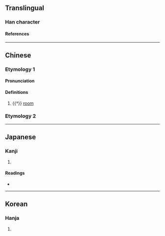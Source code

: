{{character info/new}}
==Translingual==

===Han character===
{{Han char|rn=27|rad=厂|as=06|sn=8|four=71214|canj=MMIG|ids=⿸厂至}}

====References====
{{Han ref|kx=0161.110|dkj=02933|dj=0367.340|hdz=10071.010|uh=5394}}

----

==Chinese==

===Etymology 1===
{{zh-forms}}

====Pronunciation====
{{zh-pron
|m=shī,shì
|cat=n
}}

====Definitions====
{{zh-hanzi}}

# {{†}} [[room]] {{attn|zh|alt form of 室?}}

===Etymology 2===
{{zh-see|庢|v}}

----

==Japanese==

===Kanji===
{{ja-kanji|grade=|rs=厂06}}

# {{defn|lang=ja|sort=厂06}}

====Readings====
* {{ja-readings|on=[[しつ]] (shitsu), [[しち]] (shichi)|kun=[[ささえられる]] (sasaerareru), [[とまる]] (tomaru)}}

----

==Korean==

===Hanja===
{{ko-hanja|hangeul=질|rv=jil|mr=chil}}

# {{defn|lang=ko|sort=厂06}}